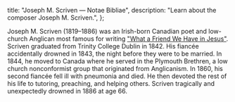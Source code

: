   title: "Joseph M. Scriven — Notae Bibliae",
  description: "Learn about the composer Joseph M. Scriven.",
};

<Initial text="Joseph M. Scriven" />

Joseph M. Scriven (1819–1886) was an Irish-born Canadian poet and low-church Anglican most famous for writing ["What a Friend We Have in Jesus"](/liturgy/music/hymns/what-a-friend-we-have-in-jesus). Scriven graduated from Trinity College Dublin in 1842. His fiancée accidentally drowned in 1843, the night before they were to be married. In 1844, he moved to Canada where he served in the Plymouth Brethren, a low church nonconformist group that originated from Anglicanism. In 1860, his second fiancée fell ill with pneumonia and died. He then devoted the rest of his life to tutoring, preaching, and helping others. Scriven tragically and unexpectedly drowned in 1886 at age 66.
